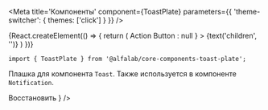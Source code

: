 

<Meta
    title='Компоненты'
    component={ToastPlate}
    parameters={{ 'theme-switcher': { themes: ['click'] } }}
/>

<!-- Canvas -->

<Story name='ToastPlate'>
    {React.createElement(() => {
        return (
            <ToastPlate
                badge={select('badge', ['negative', 'positive', 'attention', undefined], 'positive')}
                title={text('title', 'Toast Title')}
                hasCloser={boolean('hasCloser', true)}
                block={boolean('block', false)}
                onClose={Function.prototype}
                actionButton={boolean('renderActionButton', false) ? <Button view="ghost" size="s">Action Button</Button> : null }
            >
                {text('children', '')}
            </ToastPlate>
        )
    })}
</Story>

<!-- Docs -->

<ComponentHeader
    name='ToastPlate'
    version={version}
    package={name}
    stage={2}
    design='https://www.figma.com/file/KlFOLLkKO8rtvvQE3RXuhq/Click-Library?node-id=15915%3A56409'
/>

```tsx
import { ToastPlate } from '@alfalab/core-components-toast-plate';
```

Плашка для компонента `Toast`. Также используется в компоненте `Notification`.

<Preview>
    <ToastPlate
        badge='positive'
        title='Поздравляем, полный успех'
        hasCloser={true}
        block={true}
        onClose={Function.prototype}
        actionButton={<Button view="ghost" size="s">Восстановить</Button> }
    />
</Preview>

<Props of={ToastPlate} />
